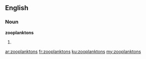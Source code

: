 ==English==

===Noun===
'''zooplanktons'''

# {{plural of|[[zooplankton]]}}

[[ar:zooplanktons]]
[[fr:zooplanktons]]
[[ku:zooplanktons]]
[[my:zooplanktons]]